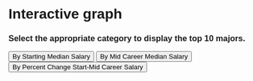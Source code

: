 # Interactive graph

<style>
  * {
    font-family: sans-serif;
  }
</style> 

<div id="plot">
</div>


<div>
  <h3>Select the appropriate category to display the top 10 majors.</h3>
  <button onclick="updateData('Starting Career Salary')">By Starting Median Salary</button>
  <button onclick="updateData('Mid Career Salary')">By Mid Career Median Salary</button>
  <button onclick="updateData('%change Starting-Mid Career Salary')">By Percent Change Start-Mid Career Salary</button>
</div>

<script src="https://cdn.jsdelivr.net/npm/d3@7"></script>
<script src="scripts/myscript.js"></script>
